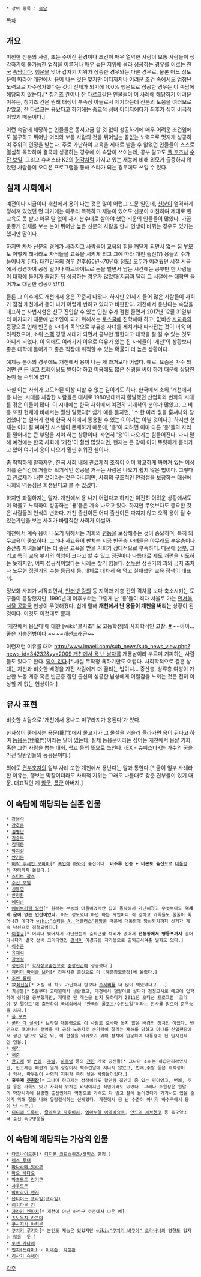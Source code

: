  * 상위 항목 : [[속담]]

[[목차]]
== 개요 ==
미천한 신분의 사람, 또는 주어진 환경이나 조건이 매우 열악한 사람이 보통 사람들이 생각하기에 불가능한 업적을 이루거나 매우 높은 지위에 올라 성공하는 경우를 이르는 [[한국]] [[속담]]이다. [[행운]]을 맞아 갑자기 지위가 상승한 경우와는 다른 경우로, 물론 어느 정도 [[운]]이 따라야 개천에서 용이 나는 것은 맞지만 어디까지나 어려운 조건 속에서도 엄청난 노력으로 자수성가했다는 것이 전제가 되기에 100% 행운으로 성공한 경우는 이 속담에 해당되지 않는다.[* [[칭기즈 칸]]이나 [[잔 다르크]]같은 인물들이 이 사례에 해당하기 어려운 이유는, 칭기즈 칸은 원래 태생이 부족장 아들로서 제기하는데 신분의 도움을 여러모로 받았고, 잔 다르크는 용났다고 하기에는 종교적 성녀 이미지에다가 최후가 심히 비극적이었기 때문이다.]

이런 속담에 해당하는 인물들은 동서고금 할 것 없이 성공하기에 매우 어려운 조건임에도 불구하고 뛰어난 머리와 보통 사람의 것을 뛰어넘는 끝없는 노력으로 멋지게 성공하여 주위의 인정을 받는다. 주로 가난하여 교육을 제대로 받을 수 없었던 인물들이 스스로 열심히 독학하여 결국에 성공하는 경우에 이 속담이 쓰이는데, 공부 말고도 [[폴 포츠]]나 [[수잔 보일]], 그리고 슈퍼스타 K2의 [[허각]]처럼 가지고 있는 재능에 비해 외모가 출중하지 않았던 사람들이 오디션 프로그램을 통해 스타가 되는 경우에도 쓰일 수 있다.

== 실제 사회에서 ==
예전이나 지금이나 개천에서 용이 나는 것은 많이 어렵고 드문 일인데, [[신분]]이 엄격하게 정해져 있었던 먼 과거에는 아무리 똑똑하고 재능이 있어도 신분이 미천하여 제대로 된 교육도 못 받고 아무 말 없이 자기 분수대로 살아야 했던 비운의 인물들이 많았다. 가끔 운좋게 인재를 보는 눈이 뛰어난 높은 신분의 사람을 만나 인생이 바뀌는 경우도 있기는 했지만 말이다.

하지만 차차 신분의 경계가 사라지고 사람들이 교육의 힘을 깨닫게 되면서 없는 집 부모도 어떻게 해서라도 자식들을 교육을 시키게 되고 그에 따라 개천 출신(?) 용들의 수가 늘어나게 된다. [[대한민국]]의 경우 전후(60년~70년대 정도) 모두가 어려웠던 시절 시골에서 상경하여 공장 일이나 아르바이트로 돈을 벌면서 남는 시간에는 공부만 한 사람들이 대학에 들어가 졸업한 뒤 성공하는 경우가 많았다(지금과 달리 그 시절에는 대학만 들어가도 대단한 성공이었다).

물론 그 이후에도 개천에서 용은 꾸준히 나왔다. 하지만 21세기 들어 많은 사람들이 사회가 점점 개천에서 용이 나기 어렵게 변하고 있다고 비판한다. 개천에서 용난다는 속담을 대표하는 사법시험은 신규 진입할 수 있는 인원 수가 점점 줄면서 2017년 12월 31일부터 폐지되기 때문에 법조인이 되기 위해서는 [[로스쿨]]에 진학해야 하고, 값비싼 [[사교육]]의 등장으로 인해 빈곤층 자녀가 독학으로 부유층 자녀를 제치거나 따라잡는 것이 더욱 어려워졌으며, 소위 [[스펙]] 경쟁 시대가 되면서 공부만 잘한다고 대학을 잘 갈 수 있는 것도 아니게 되었다. 이 외에도 여러가지 이유로 여유가 있는 집 자식들이 '개천'의 상황보다 좋은 대학에 들어가고 좋은 직장에 취직할 수 있는 확률이 더 높은 상황이다.

예체능 분야의 경우에도 개천에서 용이 나는 게 과거보다 어렵다. 예로, 요즘은 가수 되려면 큰 돈 내고 트레이닝도 받아야 하고 미용에도 많은 신경을 써야 하기 때문에 상당한 돈이 들 수밖에 없다.

사실 이는 사회가 고도화된 이상 피할 수 없는 길이기도 하다. 한국에서 소위 '개천에서 용 나는' 시대를 체감한 사람들은 대체로 1980년대까지 활발했던 산업화와 변화의 시대를 겪은 이들이 많다. 이 시대에는 한국 사회에서 여전히 미개척의 분야가 많았고, 그 비용 또한 현재에 비해서는 훨씬 덜했다[* 쉽게 예를 들자면, '소 한 마리 값을 훔쳐나와 창업했다'는 일화가 현재 한국 사회에서 통용될 수 있는 이야기는 아닐 것이다.]. 하지만 현재는 이미 잘 짜여진 시스템이 존재하기 때문에, '용'이 되려면 이미 다른 '용'들의 자리를 밀어내는 큰 부담을 져야 하는 상황이다. 자연히 '용'이 나오기는 힘들어진다. 다시 말해 예전에는 한국 사회에 '개천'이 훨씬 많았다면, 현재는 큰 강이 이미 뚜렷하게 흘러가고 있어 여기서 용이 나오기 훨씬 쉬워진 셈이다.

좀 딱딱하게 말하자면, 한국 사회 내에 [[관료제]]적 조직이 이미 확고하게 짜여져 있는 이상 이를 순식간에 거슬러 획기적인 성공을 거두는 사람은 나오기 쉽지 않은 법이다. 그렇다고 관료제가 나쁜 것이라는 것은 아니지만, 사회의 구조적인 안정성을 보장하는 대신에 사회의 역동성은 희생된다고 볼 수 있겠다.

하지만 좌절하지는 말자. 개천에서 용 나기 어렵다고 하지만 여전히 어려운 상황에서도 이 악물고 노력하여 성공하는 '용'들은 계속 나오고 있다. 하지만 무엇보다도 중요한 것은 사람들의 인식의 변화다. 개천 출신이든 어디 출신이든 따지지 않고 오직 용이 될 수 있는가만을 보는 사회가 바람직한 사회가 아닐까.

개천에서 계속 용이 나오기 위해서는 기회의 [[평등]]을 보장해주는 것이 중요하며, 특히 의무교육이 중요하다. 그러나 사교육이 판치는 지금 빈곤층 자녀들은 아무래도 부유층이나 중산층 자녀들보다는 더 좋은 교육을 받을 기회가 상대적으로 부족하다. 때문에 [[정부]], 그리고 특히 교육 부서의 책임이 크다고 할 수 있고 정권마다 나름대로 제도 개편을 시도하는 듯하지만, 어째 성공적이었다는 사례는 찾기 힘들다. [[전두환]] 정권기의 과외 금지 조치나 [[노무현]] 정권기의 [[수능 등급제]] 등, 대체로 대차게 욕 먹고 실패했던 교육 정책이 대표적.

정보화 사회가 시작되면서, [[인터넷 강의]] 등 지역과 계층 간의 격차를 보다 축소시키는 도구들이 등장했지만, 1990년대 이후부터는 그렇게 난 '용'들이 죄다 서울로 가는 [[인서울]], [[서울 공화국]] 현상이 뚜렷해졌다. 쉽게 말해 '''개천에서 난 용들이 개천을 버리는''' 상황이 된 것이다. 이것도 이것대로 문제.

'개천에서 용났다'에 대한 [wiki:"불사조" 모 고등학생]의 사회학적인 고찰. [http://comic.naver.com/webtoon/detail.nhn?titleId=15640&no=420&weekday=mon #] ~~아아... 좋은 [[기승전병]]이다.~~ ~~개천드래곤~~

이런저런 이유를 대며 [[http://www.imaeil.com/sub_news/sub_news_view.php?news_id=34232&yy=2009 개천에서 용 난 남자]]를 개룡남이라 부르며 기피하는 사람들도 있다고 한다. [[답이 없다]].[* 사실 무작정 욕하기만도 어렵다. 사회학적으로 결혼 상대는 자신과 비슷한 배경을 가진 사람에게 더 끌리는 법이니... 중산층, 상류층 여성이 가난한 노동 계층 혹은 빈곤층 집안 출신의 성공한 남성에게 이질감을 느끼는 것은 전혀 이상할 게 없는 현상이다.]

== 유사 표현 ==
비슷한 속담으로 '개천에서 용나고 미꾸라지가 용된다'가 있다.

한자성어 중에서는 용문(龍門)에서 물고기가 그 물살을 거슬러 올라가면 용이 된다고 하여 [[등용문]](登龍門)이라는 말이 있는데, 실제 등용문이라는 성어는 개천에서 용날 기회, 혹은 그런 사람을 뽑는 대회, 학교 등의 뜻으로 쓰인다. (EX - [[슈퍼스타K]]는 가수의 꿈을 가진 일반인들의 등용문이다.)

외에도 [[견부호자]]의 일부 사례 또한 개천에서 용난다는 말과 통한다.[* 굳이 일부 사례라 한 이유는, 행보는 막장이더라도 사회적 지위는 그래도 나름대로 갖춘 견부들이 있기 때문. 대표적인 게 [[암군]], [[폭군]] 아버지.]

== 이 속담에 해당되는 실존 인물 ==
 * [[강용석]]
 * [[강호동]]
 * [[김병만]]
 * [[김승우]]
 * [[김제동]]
 * [[박지성]]
 * [[반기문]]
 * [[버락 후세인 오바마]][* [[흑인]]에 [[하와이]] 출신이다. '''비주류 인종 + 비본토 출신'''으로 [[대통령]]의 자리까지 올랐다.]
 * [[스티브 잡스]]
 * [[수잔 보일]] 
 * [[신동엽]]
 * [[안정환]]
 * [[에디슨]]
 * [[에이브러햄 링컨]][* 원래는 부농의 아들이였지만 집이 몰락해서 가난해졌고 무엇보다도 '''억세게 운이 없는 인간이였다.''' 어느 정도였냐 하면 하는 사업마다 죄 망하고 가족들도 줄줄이 죽어나간 데다가 [[wiki:"스티븐 A. 더글러스"훼방꾼]] 때문에 대통령에 당선되기까지 선거가 계속 낙선으로 점철되었다.]
 * [[이경규]][* 어찌나 찢어지게 가난했는지 출퇴근할 차비가 없어서 '''전농동에서 영등포까지''' 걸어다니다가 결국 선배 코미디언인 [[강석]]이 이경규를 자가용으로 출퇴근시켜준 일화도 있다.]
 * [[이수근]]
 * [[유재석]]
 * [[장영실]]
 * [[정현석]][* [[학사장교]]출신으로 [[준장]]진급에 성공했다.]
 * [[제러미 마이클 보더]][* 간부사관 출신으로 미 [해군참모총장]에 올랐다.]
 * [[조앤 롤링]]
 * 故[[최진실]][* 어릴 적 하도 가난해서 밥보다 [[수제비]]를 더 많이 먹었었다고...]
 * 최성봉[* 5살부터 고아원에서 생활했고, 대전에서 껌팔이로 살다가 검정고시로 예고에 입학하여 성악을 공부했지만, 제대로 된 레슨을 받지 못하다가 2011년 오디션 프로그램 '코리아 갓 탤런트'에 출연하여 국내외에서 "한국의 폴포츠/수잔보일"이라는 찬사를 받으며 준우승을 차지.]
 * [[폴 포츠]]
 * [[룰라 다 실바]][* 브라질 대통령으로 이 사람도 오바마 못지 않은 배경의 정치인 이었다. 빈민으로 태어나서 젊었을 때 공장 노동자로 손가락이 잘리는 재해를 당하고 아내를 산업현장에서 생긴 암으로 잃은 뒤, 이 현실을 바꿔보기 위해 정치에 입문하여 대통령이 된 입지전적인 인물.]
 * [[허각]]
 * [[허준]]
 * [[한고제]] 및 [[번쾌]], [[주발]], [[하후영]] 등의 [[전한]] 개국 공신들[* 그나마 소하는 하급관리라였지만, 한고제는 패현의 일개 정장이자 백수건달에 지나지 않았고, 번쾌,주발 등은 개백정이나 악사, 마부같이 사회적 지위가 극히 낮은 사람들이었다.] 
 * '''홍무제 [[주원장]]'''[* 그나마 한고제는 정장이라도 할만큼 집안이 좀 있는 편이었고, 번쾌, 주발 등은 가족도 있고 사회적 위치는 바닥이지만 직업이라도 있었다. 그러나 주원장은 원말의 막장시기에 유랑민 출신인데다 역병으로 가족도 다 잃고 절에 들어갔다가 거기서도 입을 줄이기 위해 절을 나와 유랑걸식하는 신세였다. 개천에서 용 난 수준이 아니라 하수구에서 용이 난 수준.]
 * [[디디에 드록바]], [[즐라트코 자호비치]], [[엠마누엘 아데바요르]], [[안드리 셰브첸코]] 등 축구약소국 출신 축구영웅들.

== 이 속담에 해당되는 가상의 인물 ==
 * [[다크나이트몬]][* [[디지몬 크로스워즈/코믹스]] 한정.]
 * [[렉스 루터]]
 * [[마다라메 잇카쿠]]
 * [[마오 사다오]]
 * [[마츠모토 란기쿠]]
 * [[샤우트몬]]
 * [[아바라이 렌지]]
 * [[옵티머스 프라임(프라임)]]
 * [[이치마루 긴]]
 * [[자라키 켄파치]][* 개천이 아닌 하수구 수준에서 나온 예]
 * [[죠노우치 카츠야]]
 * [[쿠사지시 야치루]]
 * [[쿠치키 루키아]][* 본인도 재능은 있었지만 [[wiki:"쿠치키 뱌쿠야" 오라버니]]의 영향도 없지는 않을  듯.]
 * [[토센 카나메]]
 * [[펀치(드라마)]] - [[이태준(펀치)|이태준]], [[박정환(펀치)|박정환]]
 * [[히사기 슈헤이]]

[[각주]]
